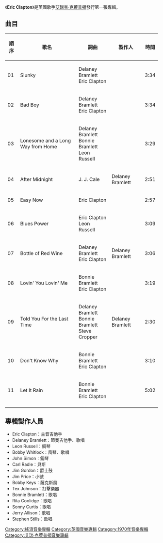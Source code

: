 {{Infobox Album | <!-- See Wikipedia:WikiProject_Albums -->
| Name        = Eric Clapton
| Type        = 專輯
| Artist      = [[Eric_Clapton|Eric Clapton]]
| Cover       = Eric Clapton.gif
| Released    = 1970年8月
| Recorded    = 
| Genre       = [[搖滾|搖滾]]
| Length      = 
| Language    = [[英語|英語]]
| Label       = {{link-en|Atco Records|Atco Records|Atco}}<br />[[宝丽多唱片|Polydor]]
| Producer    = {{link-en|Delaney Bramlett|Delaney Bramlett}}
| Reviews     = 
*[[Allmusic|Allmusic]] {{Rating|4.5|5}} [http://www.allmusic.com/album/eric-clapton-rarities-edition-r4028 link]
*[[Robert_Christgau|Robert Christgau]] (B) [http://www.robertchristgau.com/get_artist.php?name=Eric+Clapton link]
| Last album  = 
| This album  = '''Eric Clapton'''<br />(1970)
| Next album  = [[461_Ocean_Boulevard|461 Ocean Boulevard]]<br/>(1974) 
| Misc = 
}}

《'''Eric Clapton'''》是英國歌手[[艾瑞克·克萊普頓|艾瑞克·克萊普頓]]發行第一張專輯。

== 曲目 ==
{| class="wikitable"
! 順序 !! 歌名 !! 詞曲 !! 製作人 !! 時間
|-
| 01 || Slunky ||Delaney Bramlett<br />Eric Clapton|| || 3:34
|-
| 02 || Bad Boy ||Delaney Bramlett<br />Eric Clapton|| || 3:34
|-
| 03 || Lonesome and a Long Way from Home ||Delaney Bramlett<br />Bonnie Bramlett<br />Leon Russell|| || 3:29
|-
| 04 || After Midnight ||J. J. Cale||Delaney Bramlett|| 2:51
|-
| 05 || Easy Now ||Eric Clapton|| || 2:57
|-
| 06 || Blues Power ||Eric Clapton<br />Leon Russell|| || 3:09
|-
| 07 || Bottle of Red Wine ||Delaney Bramlett<br />Eric Clapton||Delaney Bramlett|| 3:06
|-
| 08 || Lovin' You Lovin' Me ||Bonnie Bramlett<br />Eric Clapton|| || 3:19
|-
| 09 || Told You For the Last Time ||Delaney Bramlett<br />Bonnie Bramlett<br />Steve Cropper||Delaney Bramlett|| 2:30
|-
| 10 || Don't Know Why ||Bonnie Bramlett<br />Eric Clapton|| || 3:10
|-
| 11 || Let It Rain ||Bonnie Bramlett<br />Eric Clapton|| || 5:02
|-
|}

== 專輯製作人員 ==
*Eric Clapton：主音吉他手
*Delaney Bramlett：節奏吉他手、歌唱
*Leon Russell：鋼琴
*Bobby Whitlock：風琴、歌唱
*John Simon：鋼琴
*Carl Radle：貝斯 
*Jim Gordon：爵士鼓 
*Jim Price：小號
*Bobby Keys：薩克斯風 
*Tex Johnson：打擊樂器
*Bonnie Bramlett：歌唱
*Rita Coolidge：歌唱 
*Sonny Curtis：歌唱 
*Jerry Allison：歌唱 
*Stephen Stills：歌唱

[[Category:搖滾音樂專輯|Category:搖滾音樂專輯]]
[[Category:英國音樂專輯|Category:英國音樂專輯]]
[[Category:1970年音樂專輯|Category:1970年音樂專輯]]
[[Category:艾瑞·克萊普頓音樂專輯|Category:艾瑞·克萊普頓音樂專輯]]